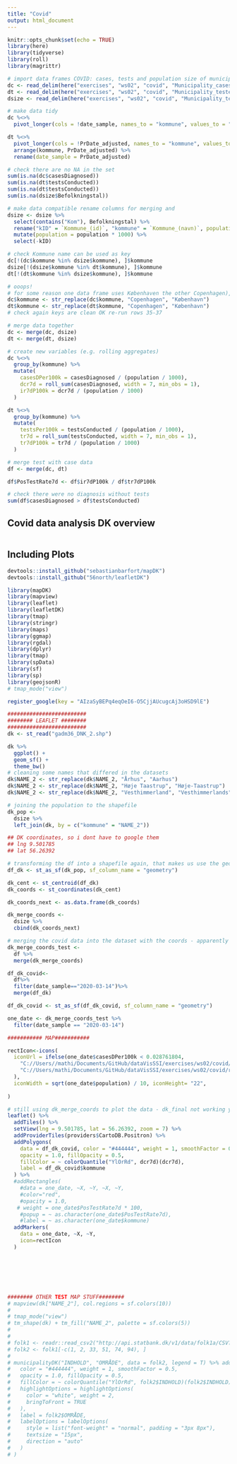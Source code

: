 ```yaml
---
title: "Covid"
output: html_document
---
```


```r
knitr::opts_chunk$set(echo = TRUE)
library(here)
library(tidyverse)
library(roll)
library(magrittr)

# import data frames COVID: cases, tests and population size of municipalities
dc <- read_delim(here("exercises", "ws02", "covid", "Municipality_cases_time_series.csv"), ";", escape_double = FALSE, trim_ws = TRUE)
dt <- read_delim(here("exercises", "ws02", "covid", "Municipality_tested_persons_time_series.csv"), ";", escape_double = FALSE, trim_ws = TRUE)
dsize <- read_delim(here("exercises", "ws02", "covid", "Municipality_test_pos.csv"), ";", escape_double = FALSE, trim_ws = TRUE)

# make data tidy
dc %<>%
  pivot_longer(cols = !date_sample, names_to = "kommune", values_to = "casesDiagnosed") %>% arrange(kommune, date_sample)

dt %<>%
  pivot_longer(cols = !PrDate_adjusted, names_to = "kommune", values_to = "testsConducted") %>%
  arrange(kommune, PrDate_adjusted) %>%
  rename(date_sample = PrDate_adjusted)

# check there are no NA in the set
sum(is.na(dc$casesDiagnosed))
sum(is.na(dt$testsConducted))
sum(is.na(dt$testsConducted))
sum(is.na(dsize$Befolkningstal))

# make data compatible rename columns for merging and
dsize <- dsize %>%
  select(contains("Kom"), Befolkningstal) %>%
  rename("kID" = `Kommune_(id)`, "kommune" = `Kommune_(navn)`, population = Befolkningstal) %>%
  mutate(population = population * 1000) %>%
  select(-kID)

# check Kommune name can be used as key
dc[!(dc$kommune %in% dsize$kommune), ]$kommune
dsize[!(dsize$kommune %in% dt$kommune), ]$kommune
dt[!(dt$kommune %in% dsize$kommune), ]$kommune

# ooops!
# for some reason one data frame uses Københaven the other Copenhagen),
dc$kommune <- str_replace(dc$kommune, "Copenhagen", "København")
dt$kommune <- str_replace(dt$kommune, "Copenhagen", "København")
# check again keys are clean OK re-run rows 35-37

# merge data together
dc <- merge(dc, dsize)
dt <- merge(dt, dsize)

# create new variables (e.g. rolling aggregates)
dc %<>%
  group_by(kommune) %>%
  mutate(
    casesDPer100k = casesDiagnosed / (population / 1000),
    dcr7d = roll_sum(casesDiagnosed, width = 7, min_obs = 1),
    ir7dP100k = dcr7d / (population / 1000)
  )

dt %<>%
  group_by(kommune) %>%
  mutate(
    testsPer100k = testsConducted / (population / 1000),
    tr7d = roll_sum(testsConducted, width = 7, min_obs = 1),
    tr7dP100k = tr7d / (population / 1000)
  )

# merge test with case data
df <- merge(dc, dt)

df$PosTestRate7d <- df$ir7dP100k / df$tr7dP100k

# check there were no diagnosis without tests
sum(df$casesDiagnosed > df$testsConducted)
```

## Covid data analysis DK overview


```r

```

## Including Plots



```r
devtools::install_github("sebastianbarfort/mapDK")
devtools::install_github("56north/leafletDK")

library(mapDK)
library(mapview)
library(leaflet)
library(leafletDK)
library(tmap)
library(stringr)
library(maps)
library(ggmap)
library(rgdal)
library(dplyr)
library(tmap)
library(spData)
library(sf)
library(sp)
library(geojsonR)
# tmap_mode("view")

register_google(key = "AIzaSyBEPq4eqOeI6-O5CjjAUcugcAj3oHSD9lE")

#########################
######## LEAFLET ########
#########################
dk <- st_read("gadm36_DNK_2.shp")

dk %>%
  ggplot() +
  geom_sf() +
  theme_bw()
# cleaning some names that differed in the datasets
dk$NAME_2 <- str_replace(dk$NAME_2, "Århus", "Aarhus")
dk$NAME_2 <- str_replace(dk$NAME_2, "Høje Taastrup", "Høje-Taastrup")
dk$NAME_2 <- str_replace(dk$NAME_2, "Vesthimmerland", "Vesthimmerlands")

# joining the population to the shapefile
dk_pop <-
  dsize %>%
  left_join(dk, by = c("kommune" = "NAME_2"))

## DK coordinates, so i dont have to google them
## lng 9.501785
## lat 56.26392

# transforming the df into a shapefile again, that makes us use the geometry points
df_dk <- st_as_sf(dk_pop, sf_column_name = "geometry")

dk_cent <- st_centroid(df_dk)
dk_coords <- st_coordinates(dk_cent)

dk_coords_next <- as.data.frame(dk_coords)

dk_merge_coords <-
  dsize %>%
  cbind(dk_coords_next)

# merging the covid data into the dataset with the coords - apparently this can't be plotted (or takes an eternity), might too much data in the frame
dk_merge_coords_test <-
  df %>%
  merge(dk_merge_coords)

df_dk_covid<-
  df%>%
  filter(date_sample=="2020-03-14")%>%
  merge(df_dk)

df_dk_covid <- st_as_sf(df_dk_covid, sf_column_name = "geometry")

one_date <- dk_merge_coords_test %>%
  filter(date_sample == "2020-03-14")

########### MAP###########

rectIcon<-icons(
  iconUrl = ifelse(one_date$casesDPer100k < 0.028761804,
    "C://Users//mathi/Documents/GitHub/dataVisSSI/exercises/ws02/covid/rect_green.png", 
    "C://Users/mathi/Documents/GitHub/dataVisSSI/exercises/ws02/covid/rect_red.png"
  ),
  iconWidth = sqrt(one_date$population) / 10, iconHeight= "22",
  
)

# still using dk_merge_coords to plot the data - dk_final not working yet
leaflet() %>%
  addTiles() %>%
  setView(lng = 9.501785, lat = 56.26392, zoom = 7) %>%
  addProviderTiles(providers$CartoDB.Positron) %>%
  addPolygons(
    data = df_dk_covid, color = "#444444", weight = 1, smoothFactor = 0.5,
    opacity = 1.0, fillOpacity = 0.5,
    fillColor = ~ colorQuantile("YlOrRd", dcr7d)(dcr7d),
    label = df_dk_covid$kommune
  ) %>%
  #addRectangles(
    #data = one_date, ~X, ~Y, ~X, ~Y,
    #color="red",
    #opacity = 1.0,
   # weight = one_date$PosTestRate7d * 100, 
    #popup = ~ as.character(one_date$PosTestRate7d), 
    #label = ~ as.character(one_date$kommune)
  addMarkers(
    data = one_date, ~X, ~Y,
    icon=rectIcon
  )







######## OTHER TEST MAP STUFF########
# mapview(dk["NAME_2"], col.regions = sf.colors(10))
#
# tmap_mode("view")
# tm_shape(dk) + tm_fill("NAME_2", palette = sf.colors(5))
#
#
# folk1 <- readr::read_csv2("http://api.statbank.dk/v1/data/folk1a/CSV?OMR%C3%85DE=*")
# folk2 <- folk1[-c(1, 2, 33, 51, 74, 94), ]
#
# municipalityDK("INDHOLD", "OMRÅDE", data = folk2, legend = T) %>% addPolygons(
#   color = "#444444", weight = 1, smoothFactor = 0.5,
#   opacity = 1.0, fillOpacity = 0.5,
#   fillColor = ~ colorQuantile("YlOrRd", folk2$INDHOLD)(folk2$INDHOLD),
#   highlightOptions = highlightOptions(
#     color = "white", weight = 2,
#     bringToFront = TRUE
#   ),
#   label = folk2$OMRÅDE,
#   labelOptions = labelOptions(
#     style = list("font-weight" = "normal", padding = "3px 8px"),
#     textsize = "15px",
#     direction = "auto"
#   )
# )
```
